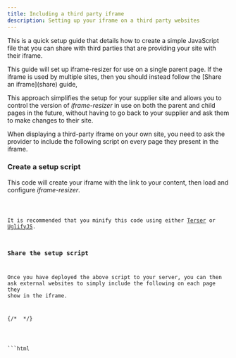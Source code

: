 ```yaml
---
title: Including a third party iframe
description: Setting up your iframe on a third party websites
---
```




This is a quick setup guide that details how to create a simple JavaScript file that you can share with
third parties that are providing your site with their iframe. 

<Aside type="tip">
  This guide will set up iframe-resizer for use on a single parent page. If the iframe is used by multiple sites,
  then you should instead follow the [Share an iframe](share) guide,
</Aside>

This approach simplifies the setup for your supplier site and allows you to control the version of _iframe-resizer_ 
in use on both the parent and child pages in the future, without having to go back to your supplier and ask them to
 make changes to their site.

When displaying a third-party iframe on your own site, you need to ask the provider to include the following
script on every page they present in the iframe.

### Create a setup script
This code will create your iframe with the link to your content, then load and configure _iframe-resizer_.

<Code lang="ts" title="include-iframe.js" code={include} />

It is recommended that you minify this code using either [Terser](https://terser.org/) or 
[UglifyJS](https://skalman.github.io/UglifyJS-online/).

### Share the setup script

Once you have deployed the above script to your server, you can then ask external websites
to simply include the following on each page they show in the iframe.

{/* <!-- prettier-ignore-start --> */}

<Tabs>
  <TabItem label="HTML">
```html
<script async src="https://your-domain.com/include-iframe.js">
```
  </TabItem>

</Tabs>
{/* <!-- prettier-ignore-end --> */}

Once the script is deployed and included by your third-party providers, their iframes will be ready for
seamless integration onto your site. 

To complete the setup, follow the steps in the [Parent Page](/setup/parent) setup guide. This will
enable communication between the iframe and the parent page, ensuring proper resizing and functionality.

By following this guide, you have created a setup script that simplifies iframe integration for
third-party providers. This approach ensures version control, simplifies future updates, and provides
a seamless experience for your users.

<FeedbackComponent />
